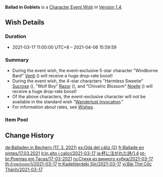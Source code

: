 {{Wish
|name              = Ballad in Goblets 2021-03-17
|image             = Ballad in Goblets 2021-03-17.png
|type              = Character Event
|duration          = event
|time_start        = 2021-03-17 11:00:00
|time_end          = 2021-04-06 15:59:59
|time_start_offset = GMT+8
|link              = https://genshin.hoyoverse.com/en/news/detail/9269
|preceding         = Moment of Bloom/2021-03-02
|succeeding        = Farewell of Snezhnaya/2021-04-06
|alongside         = Epitome Invocation/2021-03-17
|previous          = Ballad in Goblets/2020-09-28
|next              = Ballad in Goblets/2022-03-30
}}
'''Ballad in Goblets''' is a [[Character Event Wish]] in [[Version 1.4]].

==Wish Details==
===Duration===
* 2021-03-17 11:00:00 UTC+8 &ndash; 2021-04-06 15:59:59

===Summary===
* During the event wish, the event-exclusive 5-star character "Windborne Bard" [[Venti]] ({{Anemo}}) will receive a huge drop-rate boost!
* During the event wish, the 4-star characters "Harmless Sweetie" [[Sucrose]] ({{Anemo}}), "Wolf Boy" [[Razor]] ({{Electro}}), and "Chivalric Blossom" [[Noelle]] ({{Geo}}) will receive a huge drop-rate boost!
* Of the above characters, the event-exclusive character will not be available in the standard wish "[[Wanderlust Invocation]]."
* For information about rates, see [[Wish]]es.

===Item Pool===
{{Wish Pool
|character_5_F = Venti
|character_4_F = Sucrose; Razor; Noelle
|character_5   = Diluc; Jean; Keqing; Mona; Qiqi
|character_4   = Barbara; Beidou; Bennett; Chongyun; Diona; Fischl; Ningguang; Xiangling; Xingqiu; Xinyan
|weapon_4      = Dragon's Bane; Eye of Perception; Favonius Codex; Favonius Greatsword; Favonius Lance; Favonius Sword; Favonius Warbow; Lion's Roar; Rainslasher; Rust; Sacrificial Bow; Sacrificial Fragments; Sacrificial Greatsword; Sacrificial Sword; The Bell; The Flute; The Stringless; The Widsith
|weapon_3      = Black Tassel; Bloodtainted Greatsword; Cool Steel; Debate Club; Emerald Orb; Ferrous Shadow; Harbinger of Dawn; Magic Guide; Raven Bow; Sharpshooter's Oath; Skyrider Sword; Slingshot; Thrilling Tales of Dragon Slayers
}}

==Change History==
{{Change History|1.4}}

[[de:Balladen in Bechern (17. 3. 2021)]]
[[es:Oda del cáliz (2)]]
[[fr:Ballade en pintes/17.03.2021]]
[[it:In alto i calici/2021-03-17]]
[[ja:杯に注がれた詩/1.4]]
[[pt-br:Poemas em Taças/17-03-2021]]
[[ru:Стихи из винного кубка/2021-03-17]]
[[th:ถ้วยแห่งบทกวี/2021-03-17]]
[[tr:Kadehlerdeki Şiir/2021-03-17]]
[[vi:Bài Thơ Cốc Thánh/2021-03-17]]